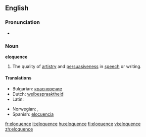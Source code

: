 ==English==

===Pronunciation===
*{{IPA|/'ɛlokwɛns/}}

===Noun===
'''eloquence'''

# The quality of [[artistry]] and [[persuasive]]ness in [[speech]] or writing.  

====Translations====
{{trans-top}}
* Bulgarian: [[красноречие]] {{n}}
* Dutch: [[welbespraaktheid]] {{f}}
* Latin: {{t|la|facundia|f|alt=fācundia}}
{{trans-mid}}
* Norwegian: {{t-|no|veltalenhet|m}}, {{t-|no|språkferdighet|m}}
* Spanish: [[elocuencia]] {{f}}
{{trans-bottom}}

[[fr:eloquence]]
[[it:eloquence]]
[[hu:eloquence]]
[[fi:eloquence]]
[[vi:eloquence]]
[[zh:eloquence]]